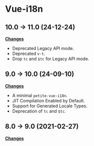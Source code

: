 # Vue-i18n

## 10.0 -> 11.0 (24-12-24)

**[Changes](https://github.com/intlify/vue-i18n/releases/tag/v11.0.0)**

- Deprecated Legacy API mode.
- Deprecated `v-t`.
- Drop `tc` and `$tc` for Legacy API mode.

## 9.0 -> 10.0 (24-09-10)

**[Changes](https://github.com/intlify/vue-i18n/releases/tag/v10.0.0)**

- A minimal `petite-vue-i18n`.
- JIT Compilation Enabled by Default.
- Support for Generated Locale Types.
- Deprecation of `tc` and `$tc`.

## 8.0 -> 9.0 (2021-02-27)

**[Changes](https://blog.intlify.dev/posts/vue-i18n-9)**
